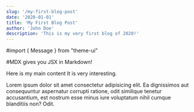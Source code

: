 ```yaml
---
slug: '/my-first-blog-post'
date: '2020-01-01'
title: 'My First Blog Post'
author: 'John Doe'
description: 'This is my very first blog of 2020!'
---
```

#import { Message } from "theme-ui"

#<Message>MDX gives you JSX in Markdown!</Message>

Here is my main content
It is very interesting.

Lorem ipsum dolor sit amet consectetur adipisicing elit. Ea dignissimos
aut consequuntur aspernatur corrupti ratione, odit similique tenetur
accusantium, est nostrum esse minus iure voluptatum nihil cumque
blanditiis non? Odit.
